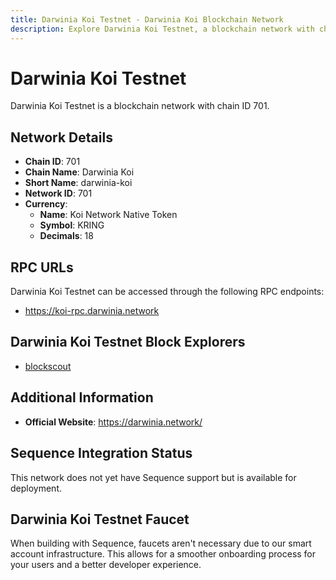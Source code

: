 ```yaml
--- 
title: Darwinia Koi Testnet - Darwinia Koi Blockchain Network
description: Explore Darwinia Koi Testnet, a blockchain network with chain ID 701. Learn about its native currency, Koi Network Native Token, and how to interact with the network.
---
```


# Darwinia Koi Testnet

Darwinia Koi Testnet is a blockchain network with chain ID 701.

## Network Details

- **Chain ID**: 701
- **Chain Name**: Darwinia Koi
- **Short Name**: darwinia-koi
- **Network ID**: 701
- **Currency**: 
  - **Name**: Koi Network Native Token
  - **Symbol**: KRING
  - **Decimals**: 18

## RPC URLs

Darwinia Koi Testnet can be accessed through the following RPC endpoints:

- https://koi-rpc.darwinia.network

## Darwinia Koi Testnet Block Explorers

- [blockscout](https://koi-scan.darwinia.network)

## Additional Information

- **Official Website**: https://darwinia.network/

## Sequence Integration Status

This network does not yet have Sequence support but is available for deployment.

## Darwinia Koi Testnet Faucet

When building with Sequence, faucets aren't necessary due to our smart account infrastructure. This allows for a smoother onboarding process for your users and a better developer experience.
